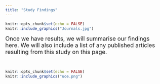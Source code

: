 ```yaml
---
title: "Study Findings"
---
```

```r
knitr::opts_chunk$set(echo = FALSE)
knitr::include_graphics("Journals.jpg")
``` 
<font size="4">Once we have results, we will summarise our findings here. We will also include a list of any published articles resulting from this study on this page.</font>

&nbsp;<br>

```r
knitr::opts_chunk$set(echo = FALSE)
knitr::include_graphics("uoe.png")
``` 
